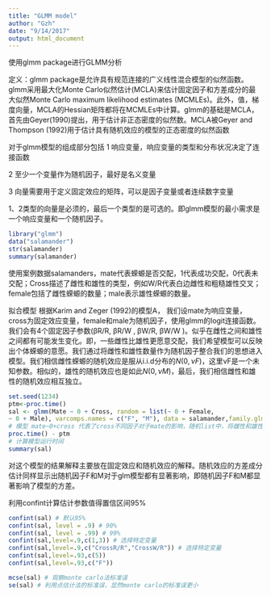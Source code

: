 ```yaml
---
title: "GLMM model"
author: "Gzh"
date: "9/14/2017"
output: html_document
---
```

使用glmm package进行GLMM分析 

定义：glmm package是允许具有规范连接的广义线性混合模型的似然函数。glmm采用最大化Monte Carlo似然估计(MCLA)来估计固定因子和方差成分的最大似然Monte Carlo maximum likelihood estimates (MCMLEs)。此外，值，梯度向量，MCLA的Hessian矩阵都将在MCMLEs中计算。glmm的基础是MCLA，首先由Geyer(1990)提出，用于估计非正态密度的似然数。MCLA被Geyer and Thompson (1992)用于估计具有随机效应的模型的正态密度的似然函数

对于glmm模型的组成部分包括
1 响应变量，响应变量的类型和分布状况决定了连接函数

2 至少一个变量作为随机因子，最好是名义变量

3 向量需要用于定义固定效应的矩阵，可以是因子变量或者连续数字变量

1、2类型的向量是必须的，最后一个类型的是可选的。即glmm模型的最小需求是一个响应变量和一个随机因子。

```r
library("glmm")
data("salamander")
str(salamander)
summary(salamander)

```


使用案例数据salamanders，mate代表蝾螈是否交配，1代表成功交配，0代表未交配；Cross描述了雌性和雄性的类型，例如W/R代表白边雌性和粗糙雄性交叉；female包括了雌性蝾螈的数量；male表示雄性蝾螈的数量。


拟合模型
根据Karim and Zeger (1992)的模型A，
我们设mate为响应变量，cross为固定效应变量，female和male为随机因子，使用glmm的logit连接函数。我们会有4个固定因子参数(βR/R, βR/W , βW/R, βW/W )。似乎在雌性之间和雄性之间都有可能发生变化。即，一些雌性比雄性更愿意交配，我们希望模型可以反映出个体蝾螈的意愿。我们通过将雌性和雄性数量作为随机因子整合我们的思想进入模型。我们相信雌性蝾螈的随机效应是服从i.i.d分布的$N(0, νF)$，这里νF是一个未知参数。相似的，雄性的随机效应也是如此$N(0, νM)$，最后，我们相信雌性和雄性的随机效应相互独立。


```r
set.seed(1234)
ptm<-proc.time()
sal <- glmm(Mate ~ 0 + Cross, random = list(~ 0 + Female,
~ 0 + Male), varcomps.names = c("F", "M"), data = salamander,family.glmm = bernoulli.glmm, m = 10^4, debug = TRUE)
# 模型 mate~0+cross 代表了cross不同因子对于mate的影响，随机list中，将雌性和雄性分别表示随机效应，0+female表示随机效应的中心放在0上，一般都会期望随机效应的均值为0。varcomps names 允许我们对方差成分命名，比如我们在随机效应中 先female后male，所以方差名字 先F后M。family glmm选择响应变量的类型，本案例中mate为二值变量，所以为bernoulli，如果是计数的应该用poisson.glmm。m是制定了monte carlo样本大小，原则是该值越大，则MCLA（monte carlo likelihood approximation）越精确，估计值也越精确。 
proc.time() - ptm
# 计算模型运行时间
summary(sal)
```

对这个模型的结果解释主要放在固定效应和随机效应的解释。随机效应的方差成分估计同样显示出随机因子F和M对于glm模型都有显著影响，即随机因子F和M都显著影响了模型的方差。

利用confint计算估计参数值得置信区间95%
```r
confint(sal) # 默认95%
confint(sal, level = .9) # 90%
confint(sal, level = .99) # 99%
confint(sal,level=.9,c(1,3)) # 选择特定变量
confint(sal,level=.9,c("CrossR/R","CrossW/R")) # 选择特定变量
confint(sal,level=.93,c(5))
confint(sal,level=.93,c("F"))

```

```r
mcse(sal) # 观察monte carlo法标准误
se(sal) # 利用点估计法的标准误，显然monte carlo的标准误更小
```

